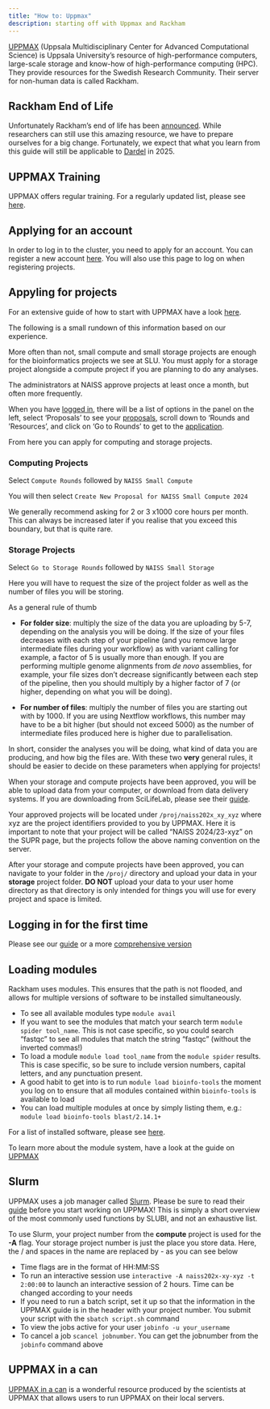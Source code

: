 ```yaml
---
title: "How to: Uppmax"
description: starting off with Uppmax and Rackham
---
```


[UPPMAX](https://www.uppmax.uu.se/) (Uppsala Multidisciplinary Center for Advanced Computational Science) is Uppsala University's resource of high-performance computers, large-scale storage and know-how of high-performance computing (HPC). They provide resources for the Swedish Research Community. Their server for non-human data is called Rackham. 

## Rackham End of Life
Unfortunately Rackham's end of life has been [announced](https://www.uppmax.uu.se/uppmax-news/?tarContentId=1069594). While researchers can still use this amazing resource, we have to prepare ourselves for a big change. Fortunately, we expect that what you learn from this guide will still be applicable to [Dardel](https://www.pdc.kth.se/hpc-services/computing-systems/dardel-1.1043529) in 2025.



## UPPMAX Training
UPPMAX offers regular training. For a regularly updated list, please see [here](https://www.uppmax.uu.se/support/courses-and-workshops/).

## Applying for an account
In order to log in to the cluster, you need to apply for an account. You can register a new account [here](https://supr.naiss.se/login/).
You will also use this page to log on when registering projects.

## Appyling for projects
For an extensive guide of how to start with UPPMAX have a look [here](https://www.uppmax.uu.se/support/getting-started/). 

The following  is a small rundown of this information based on our experience.

More often than not, small compute and small storage projects are enough for the bioinformatics projects we see at SLU. You must apply for a storage project alongside a compute project if you are planning to do any analyses.

The administrators at NAISS approve projects at least once a month, but often more frequently.

When you have [logged in](https://supr.naiss.se/login/), there will be a list of options in the panel on the left, select 'Proposals' to see your [proposals](https://supr.naiss.se/proposal/), scroll down to 'Rounds and 'Resources', and click on 'Go to Rounds' to get to the [application](https://supr.naiss.se/round/?).

From here you can apply for computing and storage projects.

### Computing Projects
Select ```Compute Rounds``` followed by ```NAISS Small Compute```

You will then select ```Create New Proposal for NAISS Small Compute 2024``` 

We generally recommend asking for 2 or 3 x1000 core hours per month. This can always be increased later if you realise that you exceed this boundary, but that is quite rare.


### Storage Projects
Select ```Go to Storage Rounds``` followed by ```NAISS Small Storage```

Here you will have to request the size of the project folder as well as the number of files you will be storing.

As a general rule of thumb

* **For folder size**: multiply the size of the data you are uploading by 5-7, depending on the analysis you will be doing. 
If the size of your files decreases with each step of your pipeline (and you remove large intermediate files during your workflow) as with variant calling for example, a factor of 5 is usually more than enough. If you are performing multiple genome alignments from *de novo* assemblies, for example, your file sizes don't decrease significantly between each step of the pipeline, then you should multiply by a higher factor of 7 (or higher, depending on what you will be doing).

* **For number of files**: multiply the number of files you are starting out with by 1000. If you are using Nextflow workflows, this number may have to be a bit higher (but should not exceed 5000) as the number of intermediate files produced here is higher due to parallelisation.


In short, consider the analyses you will be doing, what kind of data you are producing, and how big the files are. With these two **very** general rules, it should be easier to decide on these parameters when applying for projects!

When your storage and compute projects have been approved, you will be able to upload data from your computer, or download from data delivery systems. If you are downloading from SciLifeLab, please see their [guide](https://ngisweden.scilifelab.se/resources/data-delivery-dds/).

Your approved projects will be located under ```/proj/naiss202x_xy_xyz``` where xyz are the project identifiers provided to you by UPPMAX. Here it is important to note that your project will be called "NAISS 2024/23-xyz" on the SUPR page, but the projects follow the above naming convention on the server.

After your storage and compute projects have been approved, you can navigate to your folder in the ```/proj/``` directory and upload your data in your **storage** project folder. **DO NOT** upload your data to your user home directory as that directory is only intended for things you will use for every project and space is limited.

## Logging in for the first time
Please see our [guide](https://www.slubi.se/learning-resources.html) or a more [comprehensive version](https://www.uppmax.uu.se/support/user-guides/guide--first-login-to-uppmax/)

## Loading modules
Rackham uses modules. This ensures that the path is not flooded, and allows for multiple versions of software to be installed simultaneously. 

* To see all available modules type ```module avail``` 
* If you want to see the modules that match your search term ```module spider tool_name```. This is not case specific, so you could search "fastqc" to see all modules that match the string "fastqc" (without the inverted commas!)
* To load a module ```module load tool_name``` from the ```module spider``` results. This is case specific, so be sure to include version numbers, capital letters, and any punctuation present.
* A good habit to get into is to run ```module load bioinfo-tools``` the moment you log on to ensure that all modules contained within ```bioinfo-tools``` is available to load
* You can load multiple modules at once by simply listing them, e.g.: ```module load bioinfo-tools blast/2.14.1+```


For a list of installed software, please see [here](https://www.uppmax.uu.se/resources/software/installed-software/). 

To learn more about the module system, have a look at the guide on [UPPMAX](https://www.uppmax.uu.se/resources/software/module-system/)

##  Slurm
UPPMAX uses a job manager called [Slurm](https://slurm.schedmd.com/documentation.html). Please be sure to read their [guide](https://www.uppmax.uu.se/support/user-guides/slurm-user-guide/) before you start working on UPPMAX! This is simply a short overview of the most commonly used functions by SLUBI, and not an exhaustive list.

To use Slurm, your project number from the **compute** project is used for the **-A** flag. Your storage project number is just the place you store data. Here, the / and spaces in the name are replaced by - as you can see below

* Time flags are in the format of HH:MM:SS
* To run an interactive session use ```interactive -A naiss202x-xy-xyz -t 2:00:00``` to launch an interactive session of 2 hours. Time can be changed according to your needs
* If you need to run a batch script, set it up so that the information in the UPPMAX guide is in the header with your project number. You submit your script with the ```sbatch script.sh``` command
* To view the jobs active for your user ```jobinfo -u your_username```
* To cancel a job ```scancel jobnumber```. You can get the jobnumber from the ```jobinfo``` command above

## UPPMAX in a can

[UPPMAX in a can](https://github.com/UPPMAX/uppmax_in_a_can) is a wonderful resource produced by the scientists at UPPMAX that allows users to run UPPMAX on their local servers.